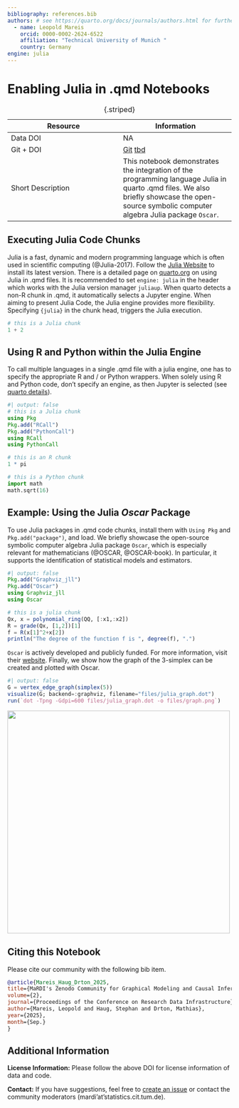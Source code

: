 ```yaml
---
bibliography: references.bib 
authors: # see https://quarto.org/docs/journals/authors.html for further options
  - name: Leopold Mareis
    orcid: 0000-0002-2624-6522
    affiliation: "Technical University of Munich "
    country: Germany
engine: julia
---
```


# Enabling Julia in .qmd Notebooks

| Resource | Information |
|------------------------------------|------------------------------------|
| Data DOI | NA |
| Git + DOI | [Git](https://github.com/MaRDI4NFDI/GMCI_Julia_notebook.git) [tbd](tbd) |
| Short Description | This notebook demonstrates the integration of the programming language Julia in quarto .qmd files. We also briefly showcase the open-source symbolic computer algebra Julia package `Oscar`. |

: {.striped}

## Executing Julia Code Chunks

Julia is a fast, dynamic and modern programming language which is often used in scientific computing (@Julia-2017). Follow the [Julia Website](https://julialang.org/install/) to install its latest version. There is a detailed page on [quarto.org](https://quarto.org/docs/computations/julia.html) on using Julia in .qmd files. It is recommended to set `engine: julia` in the header which works with the Julia version manager `juliaup`. When quarto detects a non-R chunk in .qmd, it automatically selects a Jupyter engine. When aiming to present Julia Code, the Julia engine provides more flexibility. Specifying `{julia}` in the chunk head, triggers the Julia execution.

```julia
# this is a Julia chunk
1 + 2
```

## Using R and Python within the Julia Engine

To call multiple languages in a single .qmd file with a julia engine, one has to specify the appropriate R and / or Python wrappers. When solely using R and Python code, don't specify an engine, as then Jupyter is selected (see [quarto details](https://quarto.org/docs/computations/execution-options.html#engine-binding)).

```julia
#| output: false
# this is a Julia chunk
using Pkg 
Pkg.add("RCall")
Pkg.add("PythonCall")
using RCall
using PythonCall
```

```r
# this is an R chunk
1 * pi
```

```python
# this is a Python chunk
import math
math.sqrt(16)
```

## Example: Using the Julia *Oscar* Package

To use Julia packages in .qmd code chunks, install them with `Using Pkg` and `Pkg.add("package")`, and load. We briefly showcase the open-source symbolic computer algebra Julia package `Oscar`, which is especially relevant for mathematicians (@OSCAR, @OSCAR-book). In particular, it supports the identification of statistical models and estimators.

```julia
#| output: false
Pkg.add("Graphviz_jll")
Pkg.add("Oscar")
using Graphviz_jll
using Oscar
```

```julia
# this is a julia chunk
Qx, x = polynomial_ring(QQ, [:x1,:x2])
R = grade(Qx, [1,2])[1]
f = R(x[1]^2+x[2])
println("The degree of the function f is ", degree(f), ".")
```

`Oscar` is actively developed and publicly funded. For more information, visit their [website](https://docs.oscar-system.org/stable/). Finally, we show how the graph of the 3-simplex can be created and plotted with Oscar.

```julia
#| output: false
G = vertex_edge_graph(simplex(5))
visualize(G; backend=:graphviz, filename="files/julia_graph.dot")
run(`dot -Tpng -Gdpi=600 files/julia_graph.dot -o files/graph.png`)
```

![](files/graph.png){width="500"}

## Citing this Notebook {.unnumbered}

Please cite our community with the following bib item.

``` bibtex
@article{Mareis_Haug_Drton_2025,
title={MaRDI's Zenodo Community for Graphical Modeling and Causal Inference},
volume={2},
journal={Proceedings of the Conference on Research Data Infrastructure},
author={Mareis, Leopold and Haug, Stephan and Drton, Mathias},
year={2025},
month={Sep.}
}
```

## Additional Information {.unnumbered}

**License Information:** Please follow the above DOI for license information of data and code.

**Contact:** If you have suggestions, feel free to [create an issue](tbd) or contact the community moderators (mardi'at'statistics.cit.tum.de).
